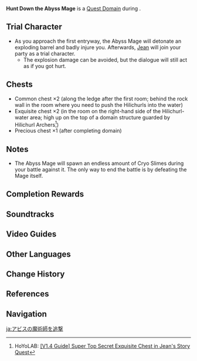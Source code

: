 {{Domain Infobox
|image        = Domain Story Quest Domain.png
|type         = Quest
|description  = The Abyss Mage has disappeared somewhere deep inside this underground ruin.<br>Do not spare this evildoer.
|quest        = Master's Day Off (Quest)
|quest_type   = Story
|region       = Mondstadt
|area         = Galesong Hill
|subarea      = Windrise
|requiredAR   = 34
|recLevel     = 30
|trial        = Jean
}}
'''Hunt Down the Abyss Mage''' is a [[Quest Domain]] during {{Quest|Master's Day Off (Quest)}}.

==Trial Character==
* As you approach the first entryway, the Abyss Mage will detonate an exploding barrel and badly injure you. Afterwards, [[Jean]] will join your party as a trial character.
** The explosion damage can be avoided, but the dialogue will still act as if you got hurt.
{{Trial Character
|wl = 3, 5, 7, 8

|character_name          = Jean
|character_level3        = 47
|character_level5        = 69
|constellation3          = 3
|constellation5          = 3
|weapon_name             = Skyward Blade
|weapon_level3           = 47
|weapon_level5           = 69
|refinement3             = 1
|refinement5             = 1
|artifact_flower3        = Medal of the Brave
|artifact_flower5        = Royal Flora
|artifact_feather3       = Prospect of the Brave
|artifact_feather5       = Royal Plume
|artifact_sands3         = Fortitude of the Brave
|artifact_sands5         = Royal Pocket Watch
|artifact_goblet3        = Outset of the Brave
|artifact_goblet5        = Royal Silver Urn
|artifact_circlet3       = Crown of the Brave
|artifact_circlet5       = Royal Masque
|set1_3                  = Brave Heart
|set1_5                  = Noblesse Oblige
|set1_piece_bonus_3      = 4
|set1_piece_bonus_5      = 4
|artifact_level3         = 14
|artifact_level5         = 16
|normal_attack_talent3   = 2
|normal_attack_talent5   = 5
|elemental_skill_talent3 = 2
|elemental_skill_talent5 = 5
|elemental_burst_talent3 = 5
|elemental_burst_talent5 = 8
|hp3                     = 15,123
|hp5                     = 21,571
|atk3                    = 975
|atk5                    = 1,344
|def3                    = 382
|def5                    = 659
|em3                     = 17
|em5                     = 42
|er3                     = 138.0%
|er5                     = 178.0%
|crit_rate3              = 41.0%
|crit_rate5              = 55.8%
|crit_dmg3               = 72.4%
|crit_dmg5               = 91.9%
|healing3                = 5.5%
|healing5                = 11.1%

|character_level7        = 88
|constellation7          = 3

|weapon_name7            = Skyward Blade
|weapon_level7           = 88
|refinement7             = 1

|artifact_flower7        = Royal Flora
|artifact_feather7       = Royal Plume
|artifact_sands7         = Royal Pocket Watch
|artifact_goblet7        = Royal Silver Urn
|artifact_circlet7       = Royal Masque
|artifact_level7         = 20
|set1_7                  = Noblesse Oblige
|set1_piece_bonus_7      = 4

|normal_attack_talent7   = 8
|elemental_skill_talent7 = 8
|elemental_burst_talent7 = 11

|hp7                     = 29,423
|atk7                    = 1,771
|def7                    = 899
|em7                     = 105
|crit_rate7              = 61.1%
|crit_dmg7               = 91.9%
|er7                     = 187.7%
|healing7                = 22.2%

|character_level8        = 90
|constellation8          = 3

|weapon_name8            = Skyward Blade
|weapon_level8           = 90
|refinement8             = 1

|artifact_flower8        = Royal Flora
|artifact_feather8       = Royal Plume
|artifact_sands8         = Royal Pocket Watch
|artifact_goblet8        = Royal Silver Urn
|artifact_circlet8       = Royal Masque
|artifact_level8         = 20
|set1_8                  = Noblesse Oblige
|set1_piece_bonus_8      = 4

|normal_attack_talent8   = 8
|elemental_skill_talent8 = 8
|elemental_burst_talent8 = 11

|hp8                     = 29,748
|atk8                    = 1,792
|def8                    = 911
|em8                     = 105
|crit_rate8              = 61.1%
|crit_dmg8               = 91.9%
|er8                     = 190.1%
|healing8                = 22.2%
}}

==Chests==
* Common chest ×2 (along the ledge after the first room; behind the rock wall in the room where you need to push the Hilichurls into the water)
* Exquisite chest ×2 (in the room on the right-hand side of the Hilichurl-water area; high up on the top of a domain structure guarded by Hilichurl Archers<ref>HoYoLAB: [https://www.hoyolab.com/article/252486 <nowiki>[V1.4 Guide] Super Top Secret Exquisite Chest in Jean's Story Quest</nowiki>]</ref>)
* Precious chest ×1 (after completing domain)

==Notes==
* The Abyss Mage will spawn an endless amount of Cryo Slimes during your battle against it. The only way to end the battle is by defeating the Mage itself.

==Completion Rewards==
{{Card|Vayuda Turquoise Fragment|1}}
{{Card|Adventurer's Experience|2}}
{{Card|Mystic Enhancement Ore|2}}
{{Card|Mora|10,000}}

==Soundtracks==
{{Soundtracks by Category Table|type=domain}}

==Video Guides==
{{EVT
|video1   = https://youtu.be/b3A20hQCbGE
|caption1 = Hunt Down the Abyss Mage Guide (5 Chests)
}}

==Other Languages==
{{Other Languages
|en      = Hunt Down the Abyss Mage
|zhs     = 追击深渊法师
|zhs_rm  = Zhuījí Shēnyuān Fǎshī
|zht     = 追擊深淵法師
|zht_rm  = Zhuījí Shēnyuān Fǎshī
|zh_tl   = Chasing the Abyss Mage
|ja      = アビスの魔術師を追撃
|ja_rm   = Abisu no Majutsushi wo Tsuigeki
|ja_tl   = Pursue the Abyss Mage
|ko      = 심연 메이지 추격
|ko_tl   = Chasing the Abyss Mage
|es      = Elimina al Mago del Abismo
|es_tl   = Defeat the {{Lex|Abyss Mage|es}}
|fr      = Poursuivre le Mage de l'Abîme
|fr_tl   = Chasing the Mage of the Abyss
|ru      = Отыщите мага Бездны
|ru_tl   = Track Down the Abyss Mage
|th      = ตามล่า Abyss Mage
|th_rm   = 
|th_tl   = 
|vi      = Truy Đuổi Pháp Sư Vực Sâu
|vi_tl   =Chasing the Abyss Mage 
|de      = Verfolge den Abgrundmagier
|de_tl   = Pursue the Abyss Mage
|id      = Buru Abyss Mage
|id_tl   = Hunt the Abyss Mage
|pt      = Elimine o Feiticeiro do Abismo
|pt_tl   = 
|tr      = Hiçlik Büyücüsünü Avla
|tr_tl   = 
|it      = Snida il Mago dell'Abisso
|it_tl   = 
}}

==Change History==
{{Change History|1.0}}

==References==
{{Reflist}}

==Navigation==
{{Domain Navbox|Temporary}}

[[ja:アビスの魔術師を追撃]]
